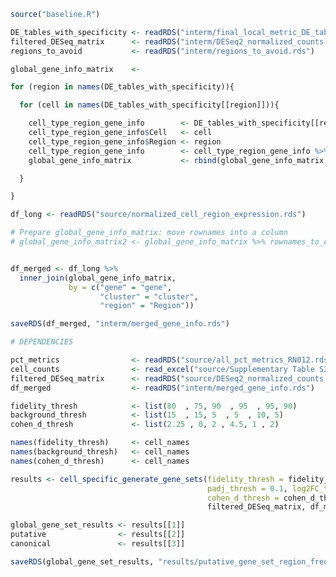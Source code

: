 
```{r}

source("baseline.R")

```


```{r}

DE_tables_with_specificity <- readRDS("interm/final_local_metric_DE_table_RN012.rds")
filtered_DESeq_matrix      <- readRDS("interm/DESeq2_normalized_counts.rds")
regions_to_avoid           <- readRDS("interm/regions_to_avoid.rds")

global_gene_info_matrix    <-

for (region in names(DE_tables_with_specificity)){

  for (cell in names(DE_tables_with_specificity[[region]])){

    cell_type_region_gene_info        <- DE_tables_with_specificity[[region]][[cell]]
    cell_type_region_gene_info$Cell   <- cell
    cell_type_region_gene_info$Region <- region
    cell_type_region_gene_info        <- cell_type_region_gene_info %>% rownames_to_column("gene")
    global_gene_info_matrix           <- rbind(global_gene_info_matrix, cell_type_region_gene_info)

  }

}

df_long <- readRDS("source/normalized_cell_region_expression.rds")

# Prepare global_gene_info_matrix: move rownames into a column
# global_gene_info_matrix2 <- global_gene_info_matrix %>% rownames_to_column("gene")


df_merged <- df_long %>%
  inner_join(global_gene_info_matrix,
             by = c("gene" = "gene",
                    "cluster" = "cluster",
                    "region" = "Region"))

saveRDS(df_merged, "interm/merged_gene_info.rds")

```

  

```{r}

# DEPENDENCIES

pct_metrics                <- readRDS("source/all_pct_metrics_RN012.rds")
cell_counts                <- read_excel("source/Supplementary Table S2 - Cell Counts.xlsx")
filtered_DESeq_matrix      <- readRDS("source/DESeq2_normalized_counts.rds")
df_merged                  <- readRDS("interm/merged_gene_info.rds")

```

```{r}

fidelity_thresh            <- list(80  , 75, 90  , 95  , 95, 90)
background_thresh          <- list(15  , 15, 5  , 5  , 10, 5)
cohen_d_thresh             <- list(2.25 , 0, 2 , 4.5, 1 , 2)

names(fidelity_thresh)     <- cell_names
names(background_thresh)   <- cell_names
names(cohen_d_thresh)      <- cell_names

results <- cell_specific_generate_gene_sets(fidelity_thresh = fidelity_thresh, background_thresh = background_thresh, 
                                            padj_thresh = 0.1, log2FC_thresh = 0, 
                                            cohen_d_thresh = cohen_d_thresh, most_frequent = 5,
                                            filtered_DESeq_matrix, df_merged, cell_names, regions_to_avoid)

global_gene_set_results <- results[[1]]
putative                <- results[[2]]
canonical               <- results[[3]]

saveRDS(global_gene_set_results, "results/putative_gene_set_region_frequentV4.rds")

```

